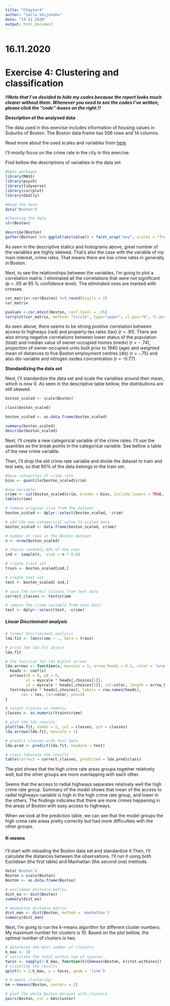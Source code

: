 ```yaml
---
title: "Chapter4"
author: "Salla Veijonaho"
date: "19 11 2020"
output: html_document
---
```

# 16.11.2020

# **Exercise 4: Clustering and classification**




__*!!Note that I've decided to hide my codes because the report looks much clearer without them. Whenever you need to see the codes I've written, please click the "code"-boxes on the right.!!*__ 




**Description of the analysed data**

The data used in this exercise includes information of housing values in Suburbs of Boston. The Boston data frame has 506 rows and 14 columns.

Read more about the used scales and variables from 
[here](https://stat.ethz.ch/R-manual/R-devel/library/MASS/html/Boston.html)

I'll mostly focus on the crime rate in the city in this exercise.

Find bellow the descriptions of variables in the data set

```r

#Open packages
library(MASS)
library(psych)
library(tidyverse)
library(corrplot)
library(GGally)

#Read the data
data("Boston")

#Checking the data
str(Boston)
```


```r

describe(Boston)
gather(Boston) %>% ggplot(aes(value)) + facet_wrap("key", scales = "free") + geom_histogram()

```

As seen in the descriptive statics and histograms above, great number of the variables are highly skewed. That's also the case with the variable of my main interest, crime rates. That means there are low crime rates in generally in Boston.

Next, to see the relationships between the variables, I'm going to plot a correlation matrix. I eliminated all the correlations that were not significant (p > .05 at 95 % confidence level). The eliminated ones are marked with crosses. 

```r
cor_matrix<-cor(Boston) %>% round(digits = 2)
cor_matrix

pvalues <-cor.mtest(Boston, conf.level = .95)
corrplot(cor_matrix, method= "circle", type="upper", cl.pos="b", tl.pos="d", tl.cex = 0.6, number.cex=0.5,p.mat=pvalues$p, sig.level=0.05)
```

As seen above, there seems to be strong positive correlation between access to highways (rad) and property-tax rates (tax) (r = .91). There are also strong negative correlations between lower status of the population (lstat) and median value of owner-occupied homes (medv) (r = - .74), proportion of owner-occupied units built prior to 1940 (age) and weighted mean of distances to five Boston employment centres (dis) (r = -.75) and also dis-variable and nitrogen oxides concentration (r = -0.77).


**Standardizing the data set**

Next, I'll standardize the data set and scale the variables around their mean, which is now 0. As seen in the descriptive table bellow, the distributions are still skewed.

```r

boston_scaled <- scale(Boston)

class(boston_scaled)

boston_scaled <- as.data.frame(boston_scaled)

summary(boston_scaled)
describe(boston_scaled)

```

Next, I'll create a new categorical variable of the crime rates. I'll use the quantiles as the break points in the categorical variable. See bellow a table of the new crime variable.

Then, I'll drop  the old crime rate variable and divide the dataset to train and test sets, so that 80% of the data belongs to the train set. 


```r
#Save categories of crime rate
bins <- quantile(boston_scaled$crim)

#new variable
crime <- cut(boston_scaled$crim, breaks = bins, include.lowest = TRUE, labels = c("low", "med_low", "med_high", "high"))
table(crime)

# remove original crim from the dataset
boston_scaled <- dplyr::select(boston_scaled, -crim)

# add the new categorical value to scaled data
boston_scaled <- data.frame(boston_scaled, crime)

# number of rows in the Boston dataset 
n <- nrow(boston_scaled)

# choose randomly 80% of the rows
ind <- sample(n,  size = n * 0.8)

# create train set
train <- boston_scaled[ind,]

# create test set 
test <- boston_scaled[-ind,]

# save the correct classes from test data
correct_classes <- test$crime

# remove the crime variable from test data
test <- dplyr::select(test, -crime)
```


##### **Linear Discriminant analysis**




```r

# linear discriminant analysis
lda.fit <- lda(crime ~ ., data = train)

# print the lda.fit object
lda.fit

# the function for lda biplot arrows
lda.arrows <- function(x, myscale = 1, arrow_heads = 0.1, color = "orange", tex = 0.75, choices = c(1,2)){
  heads <- coef(x)
  arrows(x0 = 0, y0 = 0, 
         x1 = myscale * heads[,choices[1]], 
         y1 = myscale * heads[,choices[2]], col=color, length = arrow_heads)
  text(myscale * heads[,choices], labels = row.names(heads), 
       cex = tex, col=color, pos=3)
}

# target classes as numeric
classes <- as.numeric(train$crime)

# plot the lda results
plot(lda.fit, dimen = 2, col = classes, pch = classes)
lda.arrows(lda.fit, myscale = 1)

# predict classes with test data
lda.pred <- predict(lda.fit, newdata = test)

# cross tabulate the results
table(correct = correct_classes, predicted = lda.pred$class)

```

The plot shows that the high crime rate areas groups together relatively well, but the other groups are more overlapping with each other.

Seems that the access to radial highways separates relatively well the high crime rate group. Summary of the model shows that mean of the access to radial highways-variable is high in the high crime rate group, and lower in the others. The findings indicates that there are more crimes happening in the areas of Boston with easy access to highways.


When we look at the prediction table, we can see that the model groups the high crime rate areas pretty correctly but had more difficulties with the other groups.


##### **K-means**

I'll start with reloading the Boston data set and standardize it.Then, I'll calculate the distances between the observations. I'll run it using both Euclidean (the first table) and Manhattan (the second one) methods.

```r

data('Boston')
Boston = scale(Boston)
Boston <- as.data.frame(Boston)

# euclidean distance matrix
dist_eu <- dist(Boston)
summary(dist_eu)

# manhattan distance matrix
dist_man <- dist(Boston, method = 'manhattan')
summary(dist_man)

```

Next, I'm going to run the k-means algorithm for different cluster numbers. My maximum number for clusters is 10. Based on the plot bellow, the optimal number of clusters is two.  

```r

# determine the best number of clusters
k_max <- 10
# calculate the total within sum of squares
twcss <- sapply(1:k_max, function(k){kmeans(Boston, k)$tot.withinss})
# visualize the results
qplot(x = 1:k_max, y = twcss, geom = 'line')

# k-means clustering
km <-kmeans(Boston, centers = 2)

# plot the whole Boston dataset with clusters
pairs(Boston, col = km$cluster)


```


